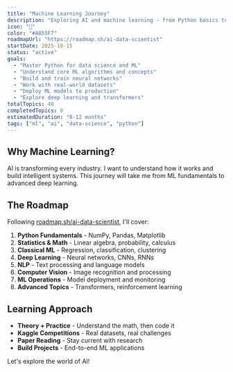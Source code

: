 ```yaml
---
title: "Machine Learning Journey"
description: "Exploring AI and machine learning - from Python basics to neural networks and beyond"
icon: "🤖"
color: "#A855F7"
roadmapUrl: "https://roadmap.sh/ai-data-scientist"
startDate: 2025-10-15
status: "active"
goals:
  - "Master Python for data science and ML"
  - "Understand core ML algorithms and concepts"
  - "Build and train neural networks"
  - "Work with real-world datasets"
  - "Deploy ML models to production"
  - "Explore deep learning and transformers"
totalTopics: 40
completedTopics: 0
estimatedDuration: "8-12 months"
tags: ["ml", "ai", "data-science", "python"]
---
```


## Why Machine Learning?

AI is transforming every industry. I want to understand how it works and build intelligent systems. This journey will take me from ML fundamentals to advanced deep learning.

## The Roadmap

Following [roadmap.sh/ai-data-scientist](https://roadmap.sh/ai-data-scientist), I'll cover:

1. **Python Fundamentals** - NumPy, Pandas, Matplotlib
2. **Statistics & Math** - Linear algebra, probability, calculus
3. **Classical ML** - Regression, classification, clustering
4. **Deep Learning** - Neural networks, CNNs, RNNs
5. **NLP** - Text processing and language models
6. **Computer Vision** - Image recognition and processing
7. **ML Operations** - Model deployment and monitoring
8. **Advanced Topics** - Transformers, reinforcement learning

## Learning Approach

- **Theory + Practice** - Understand the math, then code it
- **Kaggle Competitions** - Real datasets, real challenges
- **Paper Reading** - Stay current with research
- **Build Projects** - End-to-end ML applications

Let's explore the world of AI!
